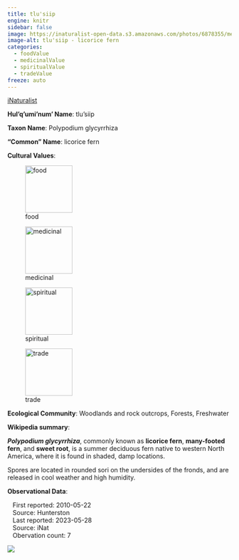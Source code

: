```yaml
---
title: tlu'siip
engine: knitr
sidebar: false
image: https://inaturalist-open-data.s3.amazonaws.com/photos/6878355/medium.jpeg
image-alt: tlu'siip - licorice fern
categories:
  - foodValue
  - medicinalValue
  - spiritualValue
  - tradeValue
freeze: auto
---
```


<div role="img" class="imerss-photo" style="background-image: url(https://inaturalist-open-data.s3.amazonaws.com/photos/6878355/medium.jpeg)" 
 alt="tlu'siip - licorice fern">
 <a href="https://www.inaturalist.org/taxa/55104" target="_blank" class="taxonDisplay-iNat-extern">iNaturalist<span class="external-link"></span></a>
</div>

**Hul'q'umi'num' Name**: tlu'siip



**Taxon Name**: Polypodium glycyrrhiza

**"Common" Name**: licorice fern

**Cultural Values**:

:::{layout-nrow=1}
![food](/files/food.svg){width=106px}

![medicinal](/files/medicinal.svg){width=106px}

![spiritual](/files/spiritual.svg){width=106px}

![trade](/files/trade.svg){width=106px}
:::

**Ecological Community**: Woodlands and rock outcrops, Forests, Freshwater

**Wikipedia summary**:
<p class="mw-empty-elt">
</p>

<p><i><b>Polypodium glycyrrhiza</b></i>, commonly known as <b>licorice fern</b>, <b>many-footed fern</b>, and <b>sweet root</b>, is a summer deciduous fern native to western North America, where it is found in shaded, damp locations.
</p><p>Spores are located in rounded sori on the undersides of the fronds, and are released in cool weather and high humidity.

**Observational Data**:

|    First reported: 2010-05-22

|    Source: Hunterston

|    Last reported: 2023-05-28

|    Source: iNat

|    Obervation count: 7

![](community_dist.png)
